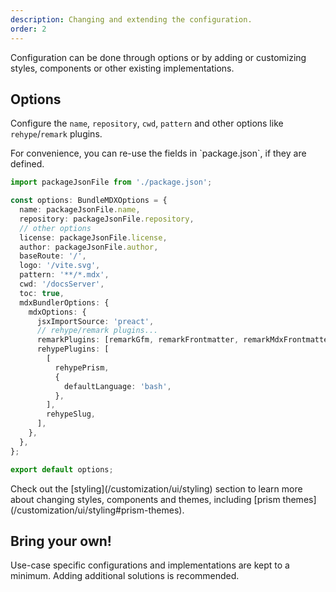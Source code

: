 ```yaml
---
description: Changing and extending the configuration.
order: 2
---
```


Configuration can be done through options or by adding or customizing styles, components or other existing implementations.

## Options

Configure the `name`, `repository`, `cwd`, `pattern` and other options like `rehype`/`remark` plugins.

<Info>
  For convenience, you can re-use the fields in `package.json`, if they are
  defined.
</Info>

```ts {4-5,18-26,11-12} showLineNumbers
import packageJsonFile from './package.json';

const options: BundleMDXOptions = {
  name: packageJsonFile.name,
  repository: packageJsonFile.repository,
  // other options
  license: packageJsonFile.license,
  author: packageJsonFile.author,
  baseRoute: '/',
  logo: '/vite.svg',
  pattern: '**/*.mdx',
  cwd: '/docsServer',
  toc: true,
  mdxBundlerOptions: {
    mdxOptions: {
      jsxImportSource: 'preact',
      // rehype/remark plugins...
      remarkPlugins: [remarkGfm, remarkFrontmatter, remarkMdxFrontmatter],
      rehypePlugins: [
        [
          rehypePrism,
          {
            defaultLanguage: 'bash',
          },
        ],
        rehypeSlug,
      ],
    },
  },
};

export default options;
```

<Info>
  Check out the [styling](/customization/ui/styling) section to learn more about
  changing styles, components and themes, including [prism
  themes](/customization/ui/styling#prism-themes).
</Info>

## Bring your own!

Use-case specific configurations and implementations are kept to a minimum. Adding additional solutions is recommended.
